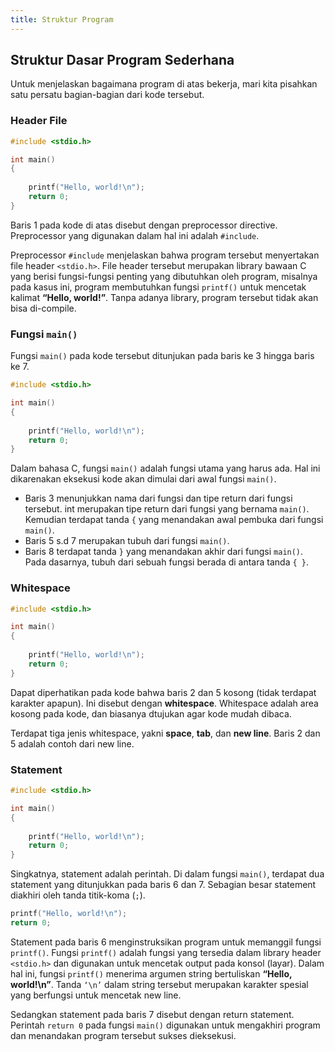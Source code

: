 ```yaml
---
title: Struktur Program
---
```


## Struktur Dasar Program Sederhana

Untuk menjelaskan bagaimana program di atas bekerja, mari kita pisahkan satu persatu bagian-bagian dari kode tersebut.

### Header File

```c {1}
#include <stdio.h>  

int main()
{  
      
    printf("Hello, world!\n");  
    return 0;  
}  
```

Baris 1 pada kode di atas disebut dengan preprocessor directive. Preprocessor yang digunakan dalam hal ini adalah `#include`.

Preprocessor `#include` menjelaskan bahwa program tersebut menyertakan file header `<stdio.h>`. File header  tersebut merupakan library bawaan C yang berisi fungsi-fungsi penting yang dibutuhkan oleh program, misalnya pada kasus ini, program membutuhkan fungsi `printf()` untuk mencetak kalimat **“Hello, world!”**. Tanpa adanya library, program tersebut tidak akan bisa di-compile.

### Fungsi `main()`

Fungsi `main()` pada kode tersebut ditunjukan pada baris ke 3 hingga baris ke 7.

```c {3-8}
#include <stdio.h>

int main()
{  
      
    printf("Hello, world!\n");  
    return 0;  
}
```

Dalam bahasa C, fungsi `main()` adalah fungsi utama yang harus ada. Hal ini dikarenakan eksekusi kode akan dimulai dari awal fungsi `main()`. 

+ Baris 3 menunjukkan nama dari fungsi dan tipe return dari fungsi tersebut. int merupakan tipe return dari fungsi yang bernama `main()`. Kemudian terdapat tanda  `{` yang menandakan awal pembuka dari fungsi `main()`.
+ Baris 5 s.d 7 merupakan tubuh dari fungsi `main()`.
+ Baris 8 terdapat tanda `}` yang menandakan akhir dari fungsi `main()`. Pada dasarnya, tubuh dari sebuah fungsi berada di antara tanda `{ }`.

### Whitespace

```c {2,5}
#include <stdio.h>  

int main()
{  
      
    printf("Hello, world!\n");  
    return 0;  
}  
```

Dapat diperhatikan pada kode bahwa baris 2 dan 5 kosong (tidak terdapat karakter apapun). Ini disebut dengan **whitespace**. Whitespace adalah area kosong pada kode, dan biasanya dtujukan agar kode mudah dibaca.

Terdapat tiga jenis whitespace, yakni **space**, **tab**, dan **new line**. Baris 2 dan 5 adalah contoh dari new line.

### Statement

```c {6,7}
#include <stdio.h>  

int main()
{  
      
    printf("Hello, world!\n");  
    return 0;  
}  
```

Singkatnya, statement adalah perintah. Di dalam fungsi `main()`, terdapat dua statement yang ditunjukkan pada baris 6 dan 7. Sebagian besar statement diakhiri oleh tanda titik-koma (`;`).

```c
printf("Hello, world!\n");  
return 0;  
```

Statement pada baris 6 menginstruksikan program untuk memanggil fungsi `printf()`. Fungsi `printf()` adalah fungsi yang tersedia dalam library header `<stdio.h>` dan digunakan untuk mencetak output pada konsol (layar). Dalam hal ini, fungsi `printf()` menerima argumen string bertuliskan **“Hello, world!\n”**. Tanda `‘\n’` dalam string tersebut merupakan karakter spesial yang berfungsi untuk mencetak new line.

Sedangkan statement pada baris 7 disebut dengan return statement. Perintah `return 0` pada fungsi `main()` digunakan untuk mengakhiri program dan menandakan program tersebut sukses dieksekusi.